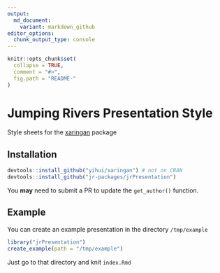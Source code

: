 ```yaml
---
output:
  md_document:
    variant: markdown_github
editor_options: 
  chunk_output_type: console
---
```


<!-- README.md is generated from README.Rmd. Please edit that file -->

```r
knitr::opts_chunk$set(
  collapse = TRUE,
  comment = "#>",
  fig.path = "README-"
)
```

# Jumping Rivers Presentation Style

Style sheets for the [xaringan](https://github.com/yihui/xaringan) package

## Installation

```r
devtools::install_github("yihui/xaringan") # not on CRAN
devtools::install_github("jr-packages/jrPresentation")
```

You __may__ need to submit a PR to update the `get_author()` function.

## Example

You can create an example presentation in the directory `/tmp/example`

```r
library("jrPresentation")
create_example(path = "/tmp/example")
```
Just go to that directory and knit `index.Rmd`